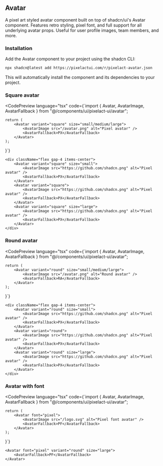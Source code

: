 

## Avatar

A pixel art styled avatar component built on top of shadcn/ui's Avatar component. Features retro styling, pixel font, and full support for all underlying avatar props. Useful for user profile images, team members, and more.

### Installation

Add the Avatar component to your project using the shadcn CLI:

```bash
npx shadcn@latest add https://pixelactui.com/r/pixelact-avatar.json
```

This will automatically install the component and its dependencies to your project.

### Square avatar

<CodePreview
	language="tsx"
	code={`import { Avatar, AvatarImage, AvatarFallback } from "@/components/ui/pixelact-ui/avatar";

	return (
		<Avatar variant="square" size="small/medium/large">
			<AvatarImage src="/avatar.png" alt="Pixel avatar" />
			<AvatarFallback>PX</AvatarFallback>
		</Avatar>
	);
}`}
>

	<div className="flex gap-4 items-center">
		<Avatar variant="square" size="small">
			<AvatarImage src="https://github.com/shadcn.png" alt="Pixel avatar" />
			<AvatarFallback>PX</AvatarFallback>
		</Avatar>
		<Avatar variant="square">
			<AvatarImage src="https://github.com/shadcn.png" alt="Pixel avatar" />
			<AvatarFallback>PX</AvatarFallback>
		</Avatar>
		<Avatar variant="square" size="large">
			<AvatarImage src="https://github.com/shadcn.png" alt="Pixel avatar" />
			<AvatarFallback>PX</AvatarFallback>
		</Avatar>
	</div>
</CodePreview>

### Round avatar

<CodePreview
	language="tsx"
	code={`import { Avatar, AvatarImage, AvatarFallback } from "@/components/ui/pixelact-ui/avatar";

	return (
		<Avatar variant="round" size="small/medium/large">
			<AvatarImage src="/avatar.png" alt="Round avatar" />
			<AvatarFallback>RA</AvatarFallback>
		</Avatar>
	);
}`}
>
	<div className="flex gap-4 items-center">
		<Avatar variant="round" size="small">
			<AvatarImage src="https://github.com/shadcn.png" alt="Pixel avatar" />
			<AvatarFallback>PX</AvatarFallback>
		</Avatar>
		<Avatar variant="round">
			<AvatarImage src="https://github.com/shadcn.png" alt="Pixel avatar" />
			<AvatarFallback>PX</AvatarFallback>
		</Avatar>
		<Avatar variant="round" size="large">
			<AvatarImage src="https://github.com/shadcn.png" alt="Pixel avatar" />
			<AvatarFallback>PX</AvatarFallback>
		</Avatar>
	</div>
</CodePreview>

### Avatar with font

<CodePreview
	language="tsx"
	code={`import { Avatar, AvatarImage, AvatarFallback } from "@/components/ui/pixelact-ui/avatar";

	return (
		<Avatar font="pixel">
			<AvatarImage src="/logo.svg" alt="Pixel font avatar" />
			<AvatarFallback>PF</AvatarFallback>
		</Avatar>
	);
}`}
>
	<Avatar font="pixel" variant="round" size="large">
		<AvatarFallback>PF</AvatarFallback>
	</Avatar>
</CodePreview>